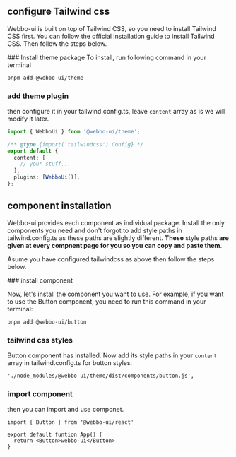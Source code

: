 <DocHeader
  title="installation"
  description="To use Webbo-ui in your project, you need to install either main React package or individual component"
/>

<Separator />

## configure Tailwind css

Webbo-ui is built on top of Tailwind CSS, so you need to install Tailwind CSS first. You can follow the official installation guide to install Tailwind CSS. Then follow the steps below.

<Steps>
### Install theme package
To install, run following command in your terminal

```bash
pnpm add @webbo-ui/theme
```

### add theme plugin

then configure it in your <Highlight>tailwind.config.ts</Highlight>, leave `content` array as is we will modify it later.

```ts
import { WebboUi } from '@webbo-ui/theme';

/** @type {import('tailwindcss').Config} */
export default {
  content: [
    // your stuff...
  ],
  plugins: [WebboUi()],
};
```

</Steps>

## component installation

Webbo-ui provides each component as individual package. Install the only components you need and don't forgot to add <Highlight>style paths</Highlight> in <Highlight>tailwind.config.ts</Highlight> as these paths are slightly different. **These** <Highlight>style paths</Highlight> **are given at every compnent page for you so you can copy and paste them**.

Asume you have configured tailwindcss as above then follow the steps below.

<Steps>
### install component

Now, let's install the component you want to use. For example, if you want to use the Button component, you need to run this command in your terminal:

```bash
pnpm add @webbo-ui/button
```

### tailwind css styles

Button component has installed. Now add its <Highlight>style paths</Highlight> in your `content` array in <Highlight>tailwind.config.ts</Highlight> for button styles.

```txt
'./node_modules/@webbo-ui/theme/dist/components/button.js',
```

### import component

then you can import and use componet.

```tsx
import { Button } from '@webbo-ui/react'

export default funtion App() {
  return <Button>webbo-ui</Button>
}
```

</Steps>
